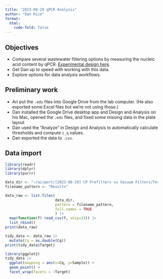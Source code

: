 ```yaml
---
title: "2023-08-29 qPCR Analysis"
author: "Dan Rice"
format:
  html:
    code-fold: false
---
```

## Objectives

- Compare several wastewater filtering options by measuring the nucleic acid content by qPCR. [Experimental design here](https://docs.google.com/document/d/10aEcOwlJ0ZZANC93gd5KM6j-u8T8MI4ML7Ibh5uivMo/edit?usp=sharing).
- Get Dan up to speed with working with this data.
- Explore options for data analysis workflows.

## Preliminary work

- Ari put the `.eds` files into Google Drive from the lab computer. (He also exported some Excel files but we're not using those.)
- Dan installed the Google Drive desktop app and Design and Analysis on his Mac, opened the `.eds` files, and fixed some missing data in the plate layout
- Dan used the "Analyze" in Design and Analysis to automatically calculate thresholds and compute `c_q` values.
- Dan exported the data to `.csv`.

## Data import

```r
library(readr)
library(dplyr)
library(purrr)

data_dir <- "~/airport/[2023-08-29] CP Prefilters vs Vacuum Filters/Test 1 qPCR Results/csv/"
filename_pattern <- "Results"
```

```r
data_raw <- list.files(
                       data_dir,
                       pattern = filename_pattern,
                       full.names = TRUE
                       ) |>
  map(function(f) read_csv(f, skip=23)) |>
  list_rbind()
print(data_raw)
```

```r
tidy_data <- data_raw |>
  mutate(Cq = as.double(Cq))
print(tidy_data$Target)
```

```r
library(ggplot2)
tidy_data |>
  ggplot(mapping = aes(x=Cq, y=Sample)) +
  geom_point() +
  facet_wrap(facets = ~Target)
```
